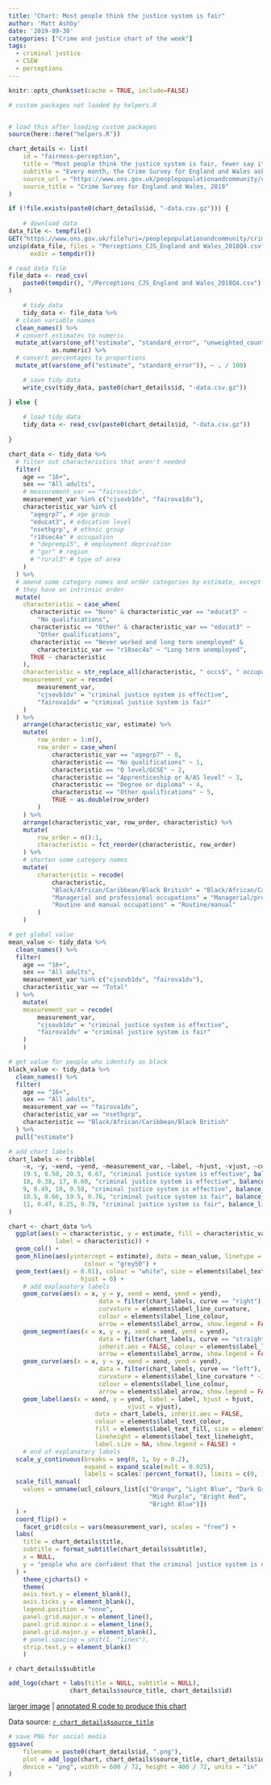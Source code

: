 ```yaml
---
title: "Chart: Most people think the justice system is fair"
author: 'Matt Ashby'
date: '2019-09-30'
categories: ["Crime and justice chart of the week"]
tags:
  - criminal justice
  - CSEW
  - perceptions
---
```


```r
knitr::opts_chunk$set(cache = TRUE, include=FALSE)
```

```r
# custom packages not loaded by helpers.R


# load this after loading custom packages
source(here::here("helpers.R"))
```

```r
chart_details <- list(
	id = "fairness-perception",
	title = "Most people think the justice system is fair, fewer say it's effective",
	subtitle = "Every month, the Crime Survey for England and Wales asks a representative sample of adults about their perceptions of the criminal justice system. Across age, education, ethnic and employment groups, most people believe the system as a whole is fair, but only about half say it is effective.",
	source_url = "https://www.ons.gov.uk/peoplepopulationandcommunity/crimeandjustice/datasets/perceptionscriminaljusticesystemcsewopendatatable",
	source_title = "Crime Survey for England and Wales, 2019"
)
```

```r
if (!file.exists(paste0(chart_details$id, "-data.csv.gz"))) {
	
	# download data	
data_file <- tempfile()
GET("https://www.ons.gov.uk/file?uri=/peoplepopulationandcommunity/crimeandjustice/datasets/perceptionscriminaljusticesystemcsewopendatatable/current/perceptionscjs2018q4.zip", write_disk(data_file))
unzip(data_file, files = "Perceptions_CJS_England and Wales_2018Q4.csv",
      exdir = tempdir())

# read data file
file_data <- read_csv(
	paste0(tempdir(), "/Perceptions_CJS_England and Wales_2018Q4.csv")
)

	# tidy data
	tidy_data <- file_data %>% 
  # clean variable names
  clean_names() %>% 
  # convert estimates to numeric
  mutate_at(vars(one_of("estimate", "standard_error", "unweighted_count")),
            as.numeric) %>% 
  # convert percentages to proportions
  mutate_at(vars(one_of("estimate", "standard_error")), ~ . / 100)

	# save tidy data
	write_csv(tidy_data, paste0(chart_details$id, "-data.csv.gz"))	

} else {
	
	# load tidy data
	tidy_data <- read_csv(paste0(chart_details$id, "-data.csv.gz"))
	
}
```

```r
chart_data <- tidy_data %>% 
  # filter out characteristics that aren't needed
  filter(
    age == "16+",
    sex == "All adults",
    # measurement_var == "fairova1dv",
    measurement_var %in% c("cjsovb1dv", "fairova1dv"),
    characteristic_var %in% c(
      "agegrp7", # age group
      "educat3", # education level
      "nsethgrp", # ethnic group
      "r10sec4a" # occupation
      # "depremp15", # employment deprivation
      # "gor" # region
      # "rural3" # type of area
    )
  ) %>% 
  # amend some category names and order categories by estimate, except where 
  # they have an intrinsic order
  mutate(
    characteristic = case_when(
      characteristic == "None" & characteristic_var == "educat3" ~ 
        "No qualifications",
      characteristic == "Other" & characteristic_var == "educat3" ~ 
        "Other qualifications",
      characteristic == "Never worked and long term unemployed" & 
        characteristic_var == "r10sec4a" ~ "Long term unemployed",
      TRUE ~ characteristic
    ),
    characteristic = str_replace_all(characteristic, " occs$", " occupations"),
    measurement_var = recode(
    	measurement_var, 
    	"cjsovb1dv" = "criminal justice system is effective", 
    	"fairova1dv" = "criminal justice system is fair"
    )
  ) %>% 
	arrange(characteristic_var, estimate) %>% 
	mutate(
		row_order = 1:n(),
		row_order = case_when(
			characteristic_var == "agegrp7" ~ 0,
			characteristic == "No qualifications" ~ 1,
			characteristic == "O level/GCSE" ~ 2,
			characteristic == "Apprenticeship or A/AS level" ~ 3,
			characteristic == "Degree or diploma" ~ 4,
			characteristic == "Other qualifications" ~ 5,
			TRUE ~ as.double(row_order)
		)
	) %>% 
	arrange(characteristic_var, row_order, characteristic) %>% 
	mutate(
		row_order = n():1,
		characteristic = fct_reorder(characteristic, row_order)
	) %>% 
	# shorten some category names
	mutate(
		characteristic = recode(
			characteristic,
			"Black/African/Caribbean/Black British" = "Black/African/Caribbean",
			"Managerial and professional occupations" = "Managerial/professional",
			"Routine and manual occupations" = "Routine/manual"
		)
	)

# get global value
mean_value <- tidy_data %>% 
  clean_names() %>% 
  filter(
    age == "16+",
    sex == "All adults",
    measurement_var %in% c("cjsovb1dv", "fairova1dv"),
    characteristic_var == "Total"
  ) %>% 
	mutate(
    measurement_var = recode(
    	measurement_var, 
    	"cjsovb1dv" = "criminal justice system is effective", 
    	"fairova1dv" = "criminal justice system is fair"
    )
	)

# get value for people who identify as black
black_value <- tidy_data %>% 
  clean_names() %>% 
  filter(
    age == "16+",
    sex == "All adults",
    measurement_var == "fairova1dv",
    characteristic_var == "nsethgrp",
    characteristic == "Black/African/Caribbean/Black British"
  ) %>% 
  pull("estimate")

# add chart labels
chart_labels <- tribble(
	~x, ~y, ~xend, ~yend, ~measurement_var, ~label, ~hjust, ~vjust, ~curve,
	19.5, 0.50, 20.5, 0.67, "criminal justice system is effective", balance_lines("50% of people overall say the CJS is effective", 3), "left", "bottom", "right",
	18, 0.38, 17, 0.60, "criminal justice system is effective", balance_lines("only 37% of 65–74s say the CJS is effective", 2), "left", "top", "left",
	9, 0.49, 10, 0.58, "criminal justice system is effective", balance_lines("white people are the ethnic group least likely to say the CJS is effective", 4), "left", "bottom", "right",
	18.5, 0.66, 19.5, 0.76, "criminal justice system is fair", balance_lines("66% of people overall say the CJS is fair", 3), "left", "bottom", "right",
	11, 0.47, 8.25, 0.78, "criminal justice system is fair", balance_lines("only 46% of black people say the CJS is fair", 4), "left", "top", "left"
)
```

```r
chart <- chart_data %>% 
  ggplot(aes(x = characteristic, y = estimate, fill = characteristic_var,
             label = characteristic)) +
  geom_col() +
  geom_hline(aes(yintercept = estimate), data = mean_value, linetype = "11", 
  					 colour = "grey50") +
  geom_text(aes(y = 0.01), colour = "white", size = elements$label_text_size, 
  					hjust = 0) +
	# add explanatory labels
	geom_curve(aes(x = x, y = y, xend = xend, yend = yend),
						 data = filter(chart_labels, curve == "right"), inherit.aes = FALSE,
						 curvature = elements$label_line_curvature,
						 colour = elements$label_line_colour,
						 arrow = elements$label_arrow, show.legend = FALSE) +
	geom_segment(aes(x = x, y = y, xend = xend, yend = yend),
						 data = filter(chart_labels, curve == "straight"),
						 inherit.aes = FALSE, colour = elements$label_line_colour,
						 arrow = elements$label_arrow, show.legend = FALSE) +
	geom_curve(aes(x = x, y = y, xend = xend, yend = yend),
						 data = filter(chart_labels, curve == "left"), inherit.aes = FALSE,
						 curvature = elements$label_line_curvature * -1,
						 colour = elements$label_line_colour,
						 arrow = elements$label_arrow, show.legend = FALSE) +
	geom_label(aes(x = xend, y = yend, label = label, hjust = hjust,
								 vjust = vjust),
						data = chart_labels, inherit.aes = FALSE,
						colour = elements$label_text_colour,
						fill = elements$label_text_fill, size = elements$label_text_size,
						lineheight = elements$label_text_lineheight,
						label.size = NA, show.legend = FALSE) +
	# end of explanatory labels
  scale_y_continuous(breaks = seq(0, 1, by = 0.2),
                     expand = expand_scale(mult = 0.025),
                     labels = scales::percent_format(), limits = c(0, 1)) +
  scale_fill_manual(
    values = unname(ucl_colours_list[c("Orange", "Light Blue", "Dark Green",
                                       "Mid Purple", "Bright Red", 
                                       "Bright Blue")])
  ) +
  coord_flip() +
	facet_grid(cols = vars(measurement_var), scales = "free") +
  labs(
    title = chart_details$title,
    subtitle = format_subtitle(chart_details$subtitle),
    x = NULL,
    y = "people who are confident that the criminal justice system is effective/fair"
  ) +
	theme_cjcharts() +
	theme(
    axis.text.y = element_blank(),
    axis.ticks.y = element_blank(),
    legend.position = "none",
    panel.grid.major.x = element_line(),
    panel.grid.minor.x = element_line(),
    panel.grid.major.y = element_blank(),
    # panel.spacing = unit(1, "lines"),
    strip.text.y = element_blank()
	)
```

`r chart_details$subtitle`

```r
add_logo(chart + labs(title = NULL, subtitle = NULL), 
				 chart_details$source_title, chart_details$id)
```

[larger image](../`r chart_details$id`.png) | [annotated R code to produce this chart](https://github.com/mpjashby/lesscrime.info/blob/master/content/post/`r chart_details$id`.Rmd)

Data source: [`r chart_details$source_title`](`r chart_details$source_url`)

```r
# save PNG for social media
ggsave(
	filename = paste0(chart_details$id, ".png"), 
	plot = add_logo(chart, chart_details$source_title, chart_details$id), 
	device = "png", width = 600 / 72, height = 400 / 72, units = "in"
)
```
